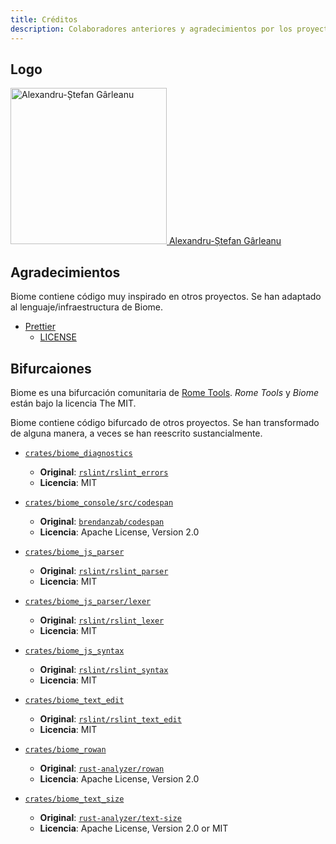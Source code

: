 ```yaml
---
title: Créditos
description: Colaboradores anteriores y agradecimientos por los proyectos que nos inspiran.
---
```



## Logo

<div class="logo-creator">
  <a href="https://github.com/ugudango">
    <Image
      width="250"
      height="250"
      src="https://avatars.githubusercontent.com/u/33418415?v=4"
      alt="Alexandru-Ștefan Gârleanu"
    />
    <span>Alexandru-Ștefan Gârleanu</span>
  </a>
</div>

<Contributors />

## Agradecimientos

Biome contiene código muy inspirado en otros proyectos. Se han adaptado al
lenguaje/infraestructura de Biome.

- [Prettier](https://github.com/prettier/prettier/)
  - [LICENSE](https://github.com/biomejs/biome/blob/main/crates/biome_js_formatter/LICENSE)

## Bifurcaiones

Biome es una bifurcación comunitaria de [Rome Tools](https://github.com/biomejs/biome/).
_Rome Tools_ y _Biome_ están bajo la licencia The MIT.

Biome contiene código bifurcado de otros proyectos.
Se han transformado de alguna manera, a veces se han reescrito sustancialmente.

- [`crates/biome_diagnostics`](https://github.com/biomejs/biome/tree/main/crates/biome_diagnostics)

  - **Original**: [`rslint/rslint_errors`](https://github.com/rslint/rslint/tree/master/crates/rslint_errors)
  - **Licencia**: MIT

- [`crates/biome_console/src/codespan`](https://github.com/biomejs/biome/tree/main/crates/biome_console)

  - **Original**: [`brendanzab/codespan`](https://github.com/brendanzab/codespan)
  - **Licencia**: Apache License, Version 2.0

- [`crates/biome_js_parser`](https://github.com/biomejs/biome/tree/main/crates/biome_js_parser)

  - **Original**: [`rslint/rslint_parser`](https://github.com/rslint/rslint/tree/master/crates/rslint_parser)
  - **Licencia**: MIT

- [`crates/biome_js_parser/lexer`](https://github.com/biomejs/biome/tree/main/crates/biome_js_parser/src/lexer)

  - **Original**: [`rslint/rslint_lexer`](https://github.com/rslint/rslint/tree/master/crates/rslint_lexer)
  - **Licencia**: MIT

- [`crates/biome_js_syntax`](https://github.com/biomejs/biome/tree/main/crates/biome_js_syntax)

  - **Original**: [`rslint/rslint_syntax`](https://github.com/rslint/rslint/tree/master/crates/rslint_syntax)
  - **Licencia**: MIT

- [`crates/biome_text_edit`](https://github.com/biomejs/biome/tree/main/crates/biome_text_edit)

  - **Original**: [`rslint/rslint_text_edit`](https://github.com/rslint/rslint/tree/master/crates/rslint_text_edit)
  - **Licencia**: MIT

- [`crates/biome_rowan`](https://github.com/biomejs/biome/tree/main/crates/biome_rowan)

  - **Original**: [`rust-analyzer/rowan`](https://github.com/rust-analyzer/rowan)
  - **Licencia**: Apache License, Version 2.0

- [`crates/biome_text_size`](https://github.com/biomejs/biome/tree/main/crates/biome_text_size)
  - **Original**: [`rust-analyzer/text-size`](https://github.com/rust-analyzer/text-size)
  - **Licencia**: Apache License, Version 2.0 or MIT
